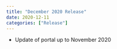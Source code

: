 ```yaml
---
title: "December 2020 Release"
date: 2020-12-11
categories: ["Release"]
---
```


* Update of portal up to November 2020